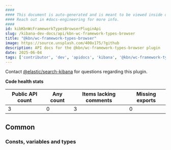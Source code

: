 ```yaml
---
####
#### This document is auto-generated and is meant to be viewed inside our experimental, new docs system.
#### Reach out in #docs-engineering for more info.
####
id: kibKbnWcFrameworkTypesBrowserPluginApi
slug: /kibana-dev-docs/api/kbn-wc-framework-types-browser
title: "@kbn/wc-framework-types-browser"
image: https://source.unsplash.com/400x175/?github
description: API docs for the @kbn/wc-framework-types-browser plugin
date: 2025-06-04
tags: ['contributor', 'dev', 'apidocs', 'kibana', '@kbn/wc-framework-types-browser']
---
```




Contact [@elastic/search-kibana](https://github.com/orgs/elastic/teams/search-kibana) for questions regarding this plugin.

**Code health stats**

| Public API count  | Any count | Items lacking comments | Missing exports |
|-------------------|-----------|------------------------|-----------------|
| 3 | 0 | 3 | 0 |

## Common

### Consts, variables and types
<DocDefinitionList data={kbnWcFrameworkTypesBrowserObj.common.misc}/>

